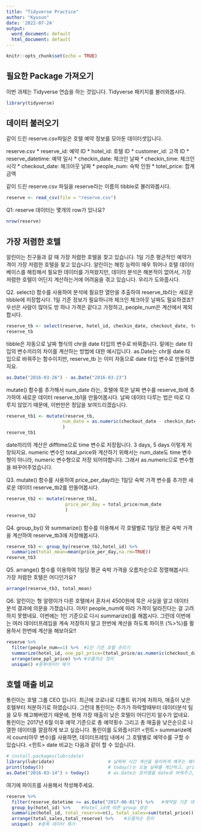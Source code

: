 ---
title: "Tidyverse Practice"
author: "Kyusun"
date: '2022-07-24'
output:
  word_document: default
  html_document: default
---

```{r setup, include=FALSE}
knitr::opts_chunk$set(echo = TRUE)
```

## 필요한 Package 가져오기 
이번 과제는 Tidyverse 연습을 하는 것입니다. 
Tidyverse 패키지를 불러와봅시다. 
```{r}
library(tidyverse)
```


## 데이터 불러오기 
같이 드린 reserve.csv파일은 호텔 예약 정보를 모아둔 데이터셋입니다. 

reserve.csv
* reserve_id: 예약 ID
* hotel_id: 호텔 ID
* customer_id: 고객 ID
* reserve_datetime: 예약 일시
* checkin_date: 체크인 날짜
* checkin_time: 체크인 시각
* checkout_date: 체크아웃 날짜 
* people_num: 숙박 인원
* totel_price: 합계 금액


같이 드린 reserve.csv 파일을 reserve라는 이름의 tibble로 불러와봅시다.


```{r , error=TRUE}
reserve <- read_csv(file = "reserve.csv")
```

Q1: reserve 데이터는 몇개의 row가 있나요? 
```{r, error=TRUE}
nrow(reserve)
```


## 가장 저렴한 호텔
알린이는 친구들과 갈 때 가장 저렴한 호텔을 찾고 있습니다. 1일 기준 평균적인 예약가격이 가장 저렴한 호텔을 찾고 있습니다. 알린이는 해킹 능력이 매우 뛰어나 호텔 데이터베이스를 해킹해서 필요한 데이터를 가져왔지만, 데이터 분석은 해본적이 없어서, 가장 저렴한 호텔이 어딘지 계산하는거에 어려움을 겪고 있습니다. 우리가 도와줍시다. 

Q2. select() 함수를 사용하여 분석에 필요한 열만을 추출하여 reserve_tb라는 새로운 tibble에 저장합시다. 1일 기준 정보가 필요하니까 체크인 체크아웃 날짜도 필요하겠죠? 우선은 사람이 많아도 방 하나 가격은 같다고 가정하고, people_num은 계산에서 제외합시다. 

```{r , error=TRUE}
reserve_tb <- select(reserve, hotel_id, checkin_date, checkout_date, total_price)
reserve_tb
```

tibble은 자동으로 날짜 형식의 chr을 date 타입의 변수로 바꿔줍니다. 밑에는 date 타입의 변수끼리의 차이를 계산하는 방법에 대한 예시입니다. as.Date는 chr을 date 타입으로 바꿔주는 함수이지만, reserve_tb 는 이미 자동으로 date 타입 변수로 만들어졌지요. 
```{r, error=TRUE}
as.Date("2016-03-26") - as.Date("2016-03-23")
```

mutate() 함수를 추가해서 num_date 라는, 호텔에 묵은 날짜 변수를 reserve_tb에 추가하여 새로운 데이터 reserve_tb1을 만들어봅시다. 날짜 데이터 다루는 법은 따로 다루지 않았기 때문에, 이번만은 정답을 보여드리겠습니다. 
```{r, error=TRUE}
reserve_tb1 <- mutate(reserve_tb,
                     num_date = as.numeric(checkout_date - checkin_date)
                     )
reserve_tb1
```
date끼리의 계산은 difftime으로 time 변수로 저장됩니다. 3 days, 5 days 이렇게 저장되지요. 
numeric 변수인 total_price와 계산하기 위해서는 num_date도 time 변수형이 아니라, numeric 변수형으로 저장 되어야합니다. 그래서 as.numeric으로 변수형을 바꾸어주었습니다. 

Q3. mutate() 함수를 사용하여 price_per_day라는 1일당 숙박 가격 변수를 추가한 새로운 데이터 reserve_tb2를 만들어봅시다. 
```{r, error=TRUE}
reserve_tb2 <- mutate(reserve_tb1,
                      price_per_day = total_price/num_date
                      )
reserve_tb2
```

Q4. group_by() 와 summarize() 함수를 이용해서 각 호텔별로 1일당 평균 숙박 가격을 계산하여 reserve_tb3에 저장해봅시다. 
```{r, error=TRUE}
reserve_tb3 <- group_by(reserve_tb2,hotel_id) %>%
  summarize(total_mean=mean(price_per_day,na.rm=TRUE))
reserve_tb3
```

Q5. arrange() 함수를 이용하여 1일당 평균 숙박 가격을 오름차순으로 정렬해봅시다. 가장 저렴한 호텔은 어디인가요?
```{r, error=TRUE}
arrange(reserve_tb3, total_mean)
```

Q6. 알린이는 형 알령이가 다른 호텔에서 혼자서 4500원에 묵은 사실을 알고 데이터 분석 결과에 의문을 가졌습니다. 아차! people_num에 따라 가격이 달라진다는 걸 고려하지 못했네요. 이번에는 1인 기준으로 다시 summarize()를 해봅시다. 그런데 이번에는 여러 데이터프레임을 계속 저장하지 말고 한번에 계산을 하도록 파이프 (%>%)를 활용하서 한번에 계산을 해보아요!!
```{r, error=TRUE}
reserve %>%
  filter(people_num==1) %>%  #1인 기준 호텔 추리기
  summarize(hotel_id, one_ppl_price=(total_price/as.numeric(checkout_date-checkin_date))) %>% #hotel_id, 1인 기준 1일 가격
  arrange(one_ppl_price) %>% #오름차순 정리
  unique() #중복데이터 제거
```



## 호텔 매출 비교
통린이는 호텔 그룹 CEO 입니다. 최근에 코로나로 디폴트 위기에 처하자, 매출이 낮은 호텔부터 처분하기로 하였습니다. 그런데 통린이는 주가가 하락할때부터 데이터분석 팀을 모두 해고해버렸기 때문에, 현재 가장 매출이 낮은 호텔이 어디인지 알수가 없네요. 통린이는 2017년 6월 이후 예약 기준으로 총 예약횟수 그리고 총 매출을 낮은순으로 나열한 데이터를 깔끔하게 보고 싶습니다. 
통린이를 도와줍시다!!
<힌트> summarize에서 count(아무 변수)를 사용하면, 데이터프레임 내에서 그 호텔별로 예약수를 구할 수 있습니다. 
<힌트> date 비교는 다음과 같이 할 수 있습니다. 
```{r, error=TRUE}
# install.packages(lubridate)
library(lubridate)                    # 날짜와 시간 계산을 용이하게 해주는 패키지
print(today())                        # today()는 오늘 날짜를 계산하고, print()는 출력을 해줍니다. 
as.Date("2016-03-14") > today()       # as.Date는 문자열을 date로 바꿔주고, 숫자처럼, <와 >로 날짜를 비교할 수 있습니다. 
```

여기에 파이프를 사용해서 작성해주세요. 
```{r, error=TRUE}
reserve %>%
  filter(reserve_datetime >= as.Date("2017-06-01")) %>%   #예약일 기준 데이터 추출
  group_by(hotel_id) %>%    #hotel_id에 따른 group 생성  
  summarize(hotel_id, total_reserve=n(), total_sales=sum(total_price)) %>%   #총매출, 총예약 정리
  arrange(total_sales,total_reserve) %>%    #오름차순 정리
  unique()  #중복 데이터 제거
```








